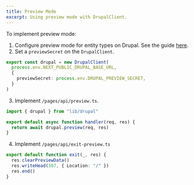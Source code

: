 ```yaml
---
title: Preview Mode
excerpt: Using preview mode with DrupalClient.
---
```


To implement preview mode:

1. Configure preview mode for entity types on Drupal. See the guide [here](/learn/preview-mode).
2. Set a `previewSecret` on the `DrupalClient`.

```ts title=lib/drupal.ts
export const drupal = new DrupalClient(
  process.env.NEXT_PUBLIC_DRUPAL_BASE_URL,
  {
    previewSecret: process.env.DRUPAL_PREVIEW_SECRET,
  }
)
```

3. Implement `/pages/api/preview.ts`.

```ts title=pages/api/preview.ts
import { drupal } from "lib/drupal"

export default async function handler(req, res) {
  return await drupal.preview(req, res)
}
```

4. Implement `/pages/api/exit-preview.ts`

```ts title=pages/api/exit-preview.ts
export default function exit(_, res) {
  res.clearPreviewData()
  res.writeHead(307, { Location: "/" })
  res.end()
}
```
